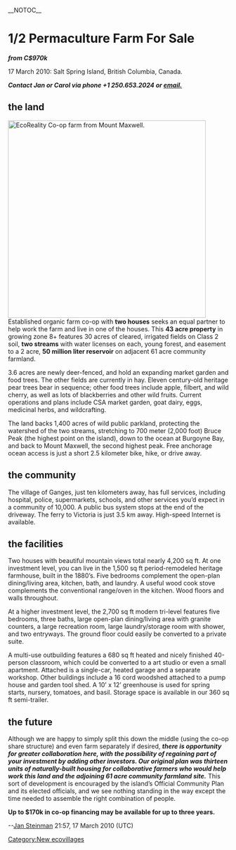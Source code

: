 __NOTOC__
=1/2 Permaculture Farm For Sale=
'''''from C$970k'''''

17 March 2010: Salt Spring Island, British Columbia, Canada.

'''''Contact Jan or Carol via phone +1 250.653.2024 or [http://www.EcoReality.org/Email.php?ID=2&Subject=I+want+half+of+your+farm email.]'''''

==the land==
[[Image:EcoReality_from_Mount_Maxwell.jpg|thumb|450px|''EcoReality Co-op farm from Mount Maxwell.'']]Established organic farm co-op with '''two houses''' seeks an equal partner to help work the farm and live in one of the houses. This '''43 acre property''' in growing zone 8+ features 30 acres of cleared, irrigated fields on Class 2 soil, '''two streams''' with water licenses on each, young forest, and easement to a 2 acre, '''50 million liter reservoir''' on adjacent 61 acre community farmland.

3.6 acres are newly deer-fenced, and hold an expanding market garden and food trees. The other fields are currently in hay. Eleven century-old heritage pear trees bear in sequence; other food trees include apple, filbert, and wild cherry, as well as lots of blackberries and other wild fruits. Current operations and plans include CSA market garden, goat dairy, eggs, medicinal herbs, and wildcrafting.

The land backs 1,400 acres of wild public parkland, protecting the watershed of the two streams, stretching to 700 meter (2,000 foot) Bruce Peak (the highest point on the island), down to the ocean at Burgoyne Bay, and back to Mount Maxwell, the second highest peak. Free anchorage ocean access is just a short 2.5 kilometer bike, hike, or drive away.

==the community==
The village of Ganges, just ten kilometers away, has full services, including hospital, police, supermarkets, schools, and other services you’d expect in a community of 10,000. A public bus system stops at the end of the driveway. The ferry to Victoria is just 3.5 km away. High-speed Internet is available.

==the facilities==
Two houses with beautiful mountain views total nearly 4,200 sq ft. At one investment level, you can live in the 1,500 sq ft period-remodeled heritage farmhouse, built in the 1880’s. Five bedrooms complement the open-plan dining/living area, kitchen, bath, and laundry. A useful wood cook stove complements the conventional range/oven in the kitchen. Wood floors and walls throughout.

At a higher investment level, the 2,700 sq ft modern tri-level features five bedrooms, three baths, large open-plan dining/living area with granite counters, a large recreation room, large laundry/storage room with shower, and two entryways. The ground floor could easily be converted to a private suite.

A multi-use outbuilding features a 680 sq ft heated and nicely finished 40-person classroom, which could be converted to a art studio or even a small apartment. Attached is a single-car, heated garage and a separate workshop. Other buildings include a 16 cord woodshed attached to a pump house and garden tool shed. A 10’ x 12’ greenhouse is used for spring starts, nursery, tomatoes, and basil. Storage space is available in our 360 sq ft semi-trailer.

==the future==
Although we are happy to simply split this down the middle (using the co-op share structure) and even farm separately if desired, '''''there is opportunity for greater collaboration here, with the possibility of regaining part of your investment by adding other investors. Our original plan was thirteen units of naturally-built housing for collaborative farmers who would help work this land and the adjoining 61 acre community farmland site.''''' This sort of development is encouraged by the island’s Official Community Plan and its elected officials, and we see nothing standing in the way except the time needed to assemble the right combination of people.

'''Up to $170k in co-op financing may be available for up to three years.'''

--[[User:Jan Steinman|Jan Steinman]] 21:57, 17 March 2010 (UTC)

[[Category:New ecovillages]]